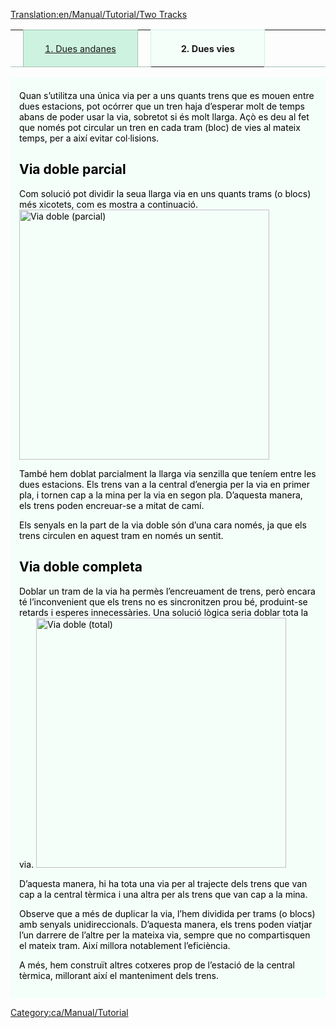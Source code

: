 [[Translation:en/Manual/Tutorial/Two Tracks]]

{| width="100%" cellspacing="0" cellpadding="0" valign="top" border="0" style="margin-bottom: 0; margin-left: 1px;" |
| style="border: 0; border-bottom:1px solid #a3bfb1; background:none; width:2%" | &nbsp;
| style="padding:0 .3em; background-color:#cef2e0; font-size:90%; border:solid 1px #a3bfb1; text-align:center; width: 12em;"|[[ca/Tutorial/Dues andanes|1. Dues andanes]]
| style="border: 0; border-bottom:1px solid #a3bfb1; background:none; width:2%" | &nbsp;
| style="padding:0 .3em; background-color:white; border:solid 1px #cef2e0; border-bottom: 0; text-align:center; font-size:90%; font-weight:bold; background-color:#f5fffa; width: 12em;" | '''2. Dues vies'''
| style="border: 0; border-bottom:1px solid #a3bfb1; background:none;" | &nbsp;
|}
<div style="padding:.5em 1em 1em 1em; border-top:none; background-color:#f5fffa; color:#000;">
{{ca/Manual/Tutorial/Tutorial}}
Quan s’utilitza una única via per a uns quants trens que es mouen entre dues estacions, pot ocórrer que un tren haja d’esperar molt de temps abans de poder usar la via, sobretot si és molt llarga. Açò es deu al fet que només pot circular un tren en cada tram (bloc) de vies al mateix temps, per a així evitar col·lisions.

== Via doble parcial ==
Com solució pot dividir la seua llarga via en uns quants trams (o blocs) més xicotets, com es mostra a continuació.
[[File:en/Manual/Tutorial/PartlyDoubleTracks.png|thumb|400px|none|Via doble (parcial)]]

També hem doblat parcialment la llarga via senzilla que teníem entre les dues estacions. Els trens van a la central d’energia per la via en primer pla, i tornen cap a la mina per la via en segon pla. D’aquesta manera, els trens poden encreuar-se a mitat de camí.

Els senyals en la part de la via doble són d’una cara només, ja que els trens circulen en aquest tram en només un sentit.


== Via doble completa ==
Doblar un tram de la via ha permès l’encreuament de trens, però encara té l’inconvenient que els trens no es sincronitzen prou bé, produint-se retards i esperes innecessàries. Una solució lògica seria doblar tota la via.
[[File:en/Manual/Tutorial/FullyDoubleTracks.png|thumb|400px|none|Via doble (total)]]

D’aquesta manera, hi ha tota una via per al trajecte dels trens que van cap a la central tèrmica i una altra per als trens que van cap a la mina.

Observe que a més de duplicar la via, l’hem dividida per trams (o blocs) amb senyals unidireccionals. D’aquesta manera, els trens poden viatjar l’un darrere de l’altre per la mateixa via, sempre que no compartisquen el mateix tram. Així millora notablement l’eficiència.

A més, hem construït altres cotxeres prop de l’estació de la central tèrmica, millorant així el manteniment dels trens.

</div>
[[Category:ca/Manual/Tutorial]]